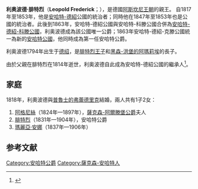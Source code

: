 {{refimprove|time=2015-04-16T12:19:46+00:00}}
{{Infobox royalty
| name         = 利奥波德四世
| image        = Leopold IV Anhalt.jpg
| succession   = 安哈特統治者
| reign        = 1817年 — 1853年
| reign-type   = 安哈特-德紹公爵
| predecessor  = [[利奥波德三世_(安哈尔特-德绍)|利奧波德三世]]
| reign1       = 1847年 — 1853年
| reign-type1  = 安哈特-科滕公爵
| predecessor1 = [[海因里希_(安哈特-克滕)|海因里希]]
| reign2       = 1853年 — 1863年
| reign-type2  = 安哈特-德紹-科滕公爵
| reign3       = 1863年 — 1871年
| reign-type3  = 安哈特公爵
| successor3   = [[弗里德里希一世_(安哈尔特)|腓特烈一世]]
| birth_date   = {{birth date|1794|10|1|df=y}}
| birth_place  = [[德绍|德绍]]
| death_date   = {{death date and age|1871|5|22|1794|10|1|df=y}}
| death_place  = 德绍
| spouse       = [[普魯士的弗蕾德里克|普魯士的弗蕾德里克]]
| issue        = 薩克森-阿爾特堡公爵夫人昂內<br>[[弗里德里希一世_(安哈尔特)|腓特烈一世]]<br>[[瑪麗亞·安娜_(安哈特-德紹)|瑪麗亞·安娜]]
| house        = [[阿斯坎尼家族|阿斯坎尼家族]]
| father       = [[腓特烈王子_(安哈特-德紹)|安哈特-德紹的腓特烈]]
| mother       = [[黑森-洪堡的阿玛莉埃|黑森-洪堡的阿玛莉埃]]
}}

'''利奥波德·腓特烈'''（'''Leopold Frederick'''；{{bd|1794年|10月1日|1871年|5月22日}}），是德國[[阿斯坎尼王朝|阿斯坎尼王朝]]的親王。
自1817年至1853年，他是[[安哈特-德紹|安哈特-德紹]]公國的統治者；同時他在1847年至1853年也是{{link-en|安哈特-科滕|Anhalt-Köthen}}公國的統治者。此後到1863年，安哈特-德紹公國與安哈特-科滕公國合併為[[安哈特公國|安哈特-德紹-科滕公國]]，利奥波德成為該公國唯一公爵；1863年安哈特-德紹-克滕公國統一為新的[[安哈特公國|安哈特公國]]，他同時成為第一任安哈特公爵。

利奥波德1794年出生于[[德绍|德绍]]，是[[腓特烈王子_(安哈特-德紹)|腓特烈王子]]和[[黑森-洪堡的阿瑪莉埃|黑森-洪堡的阿瑪莉埃]]的長子。

由於父親在腓特烈在1814年逝世，利奥波德自此成為安哈特-德紹公國的繼承人<ref name=Gotha>{{cite book | title = Almanach de Gotha | year = 1867 | pages = 3 }}</ref>。

== 家庭 ==
1818年，利奧波德與[[普魯士的弗蕾德里克|普魯士的弗蕾德里克]]結婚，兩人共有1子2女：
# [[安哈特-德紹的阿格尼絲|阿格尼絲]]（1824年—1897年），[[恩斯特一世_(薩克森-阿爾滕堡)|薩克森-阿爾滕堡公爵]]夫人
# [[弗里德里希一世_(安哈尔特)|腓特烈]]（1831年—1904年），安哈特公爵
# [[瑪麗亞·安娜_(安哈特-德紹)|瑪麗亞·安娜]]（1837年—1906年）

==参考文献==
{{reflist}}

[[Category:安哈特公爵|Category:安哈特公爵]]
[[Category:薩克森-安哈特人|Category:薩克森-安哈特人]]